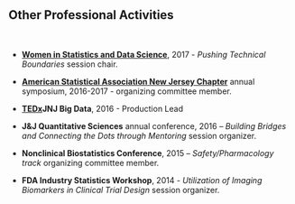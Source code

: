 <br>

## Other Professional Activities

<br>


* [**Women in Statistics and Data Science**](https://ww2.amstat.org/meetings/wsds/2017/), 2017 - _Pushing Technical Boundaries_ session chair.   

* [**American Statistical Association New Jersey Chapter**](http://ww2.amstat.org/chapters/newjersey/) annual symposium, 2016-2017 - organizing committee member.

* [**TEDx**](https://www.ted.com/about/programs-initiatives/tedx-program)**JNJ Big Data**, 2016 - Production Lead 

* **J&J Quantitative Sciences** annual conference, 2016 – _Building Bridges and Connecting the Dots through Mentoring_ session organizer.  

* **Nonclinical Biostatistics Conference**, 2015 – _Safety/Pharmacology track_ organizing committee member. 

* **FDA Industry Statistics Workshop**, 2014 - _Utilization of Imaging Biomarkers in Clinical Trial Design_ session organizer.  

